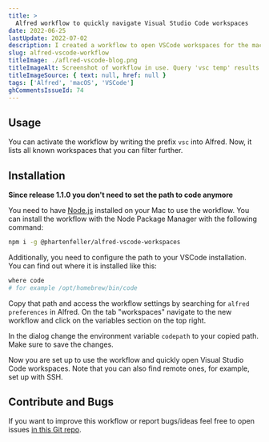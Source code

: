 ```yaml
---
title: >
  Alfred workflow to quickly navigate Visual Studio Code workspaces
date: 2022-06-25
lastUpdate: 2022-07-02
description: I created a workflow to open VSCode workspaces for the macOS search tool Alfred quickly. It supports local and remote repositories.
slug: alfred-vscode-workflow
titleImage: ./aflred-vscode-blog.png
titleImageAlt: Screenshot of workflow in use. Query 'vsc temp' results in four VSCode workspaces.
titleImageSource: { text: null, href: null }
tags: ['Alfred', 'macOS', 'VSCode']
ghCommentsIssueId: 74
---
```


## Usage

You can activate the workflow by writing the prefix `vsc` into Alfred.
Now, it lists all known workspaces that you can filter further.

<BlogImg
  filename="vsc-alfed-use.png"
  alt="Screenshot of workflow in use. Query 'vsc temp' results in four VSCode workspaces."
  maxWidthPx="700"
/>

## Installation

**Since release 1.1.0 you don't need to set the path to code anymore**

<YouTubeEmbed videoID="XBVflz5M4ms" />

You need to have [Node.js](https://nodejs.org/en/) installed on your Mac to use the workflow.
You can install the workflow with the Node Package Manager with the following command:

```sh
npm i -g @phartenfeller/alfred-vscode-workspaces
```

Additionally, you need to configure the path to your VSCode installation.
You can find out where it is installed like this:

```sh
where code
# for example /opt/homebrew/bin/code
```

Copy that path and access the workflow settings by searching for `alfred preferences` in Alfred.
On the tab "workspaces" navigate to the new workflow and click on the variables section on the top right.

<BlogImg
  filename="alfred-variable-button.png"
  alt="Screenshot of workflow preferences in alfred. The button to edit variables is higlighted on the top right."
  maxWidthPx="700"
/>

In the dialog change the environment variable `codepath` to your copied path.
Make sure to save the changes.

<BlogImg
  filename="alfred-workflow-set-var.png"
  alt="Screenshot of workflow environment variables preferences dialog in alfred. On the right side is a variable named 'codepath' that should include your path to vscode."
  maxWidthPx="700"
/>

Now you are set up to use the workflow and quickly open Visual Studio Code workspaces.
Note that you can also find remote ones, for example, set up with SSH.

## Contribute and Bugs

If you want to improve this workflow or report bugs/ideas feel free to open issues [in this Git repo](https://github.com/phartenfeller/alfred-vscode-workspaces).
